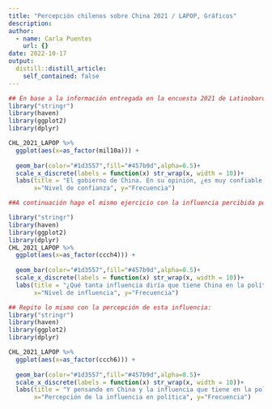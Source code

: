 ```yaml
---
title: "Percepción chilenos sobre China 2021 / LAPOP, Gráficos"
description: 
author:
  - name: Carla Puentes
    url: {}
date: 2022-10-17
output:
  distill::distill_article:
    self_contained: false
---
```



```r
## En base a la información entregada en la encuesta 2021 de Latinobarómetro (LAPOP) se encuentra la siguiente información sobre la percepción de los chilenos en el año 2021, representada en un gráfico de barras, de forma que sea más simple visualizar la frecuencia de las respuestas:
library("stringr")   
library(haven)
library(ggplot2)
library(dplyr)

CHL_2021_LAPOP %>% 
  ggplot(aes(x=as_factor(mil10a))) +
  
  geom_bar(color="#1d3557",fill="#457b9d",alpha=0.5)+
  scale_x_discrete(labels = function(x) str_wrap(x, width = 10))+
  labs(title = "El gobierno de China. En su opinión, ¿es muy confiable, algo confiable, poco confiable, nada confiable, o no tiene opinión?",
       x="Nivel de confianza", y="Frecuencia")
```

```r

##A continuación hago el mismo ejercicio con la influencia percibida por chilenos de China sobre la política chilena:

library("stringr")   
library(haven)
library(ggplot2)
library(dplyr)
CHL_2021_LAPOP %>% 
  ggplot(aes(x=as_factor(ccch4))) +
  
  geom_bar(color="#1d3557",fill="#457b9d",alpha=0.5)+
  scale_x_discrete(labels = function(x) str_wrap(x, width = 10))+
  labs(title = "¿Qué tanta influencia diría que tiene China en la política de Chile?",
       x="Nivel de influencia", y="Frecuencia")
```

```r

## Repito lo mismo con la percepción de esta influencia:
library("stringr")   
library(haven)
library(ggplot2)
library(dplyr)

CHL_2021_LAPOP %>% 
  ggplot(aes(x=as_factor(ccch6))) +
  
  geom_bar(color="#1d3557",fill="#457b9d",alpha=0.5)+
  scale_x_discrete(labels = function(x) str_wrap(x, width = 10))+
  labs(title = "Y pensando en China y la influencia que tiene en la política de Chile. ¿Cree usted que esa influencia es...",
       x="Percepción de la influencia en política", y="Frecuencia")
```
